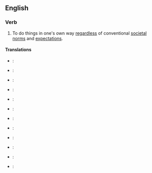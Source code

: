 ==English==

===Verb===
{{infl|en|verb|head=to [[march]] [[to]] [[the]] [[beat]] [[of]] [[a]] [[different]] [[drum]]}}

# {{idiom}} To do things in one's own way [[regardless]] of conventional [[societal]] [[norms]] and [[expectations]].

====Translations====
{{trans-top|to things unconventionally}}
*{{trreq|Arabic}}:
*{{trreq|Finnish}}:
*{{trreq|French}}:
*{{trreq|German}}:
*{{trreq|Italian}}:
*{{trreq|Japanese}}:
{{trans-mid}}
*{{trreq|Korean}}:
*{{trreq|Mandarin}}:
*{{trreq|Polish}}:
*{{trreq|Portuguese}}:
*{{trreq|Russian}}:
*{{trreq|Spanish}}:
{{trans-bottom}}